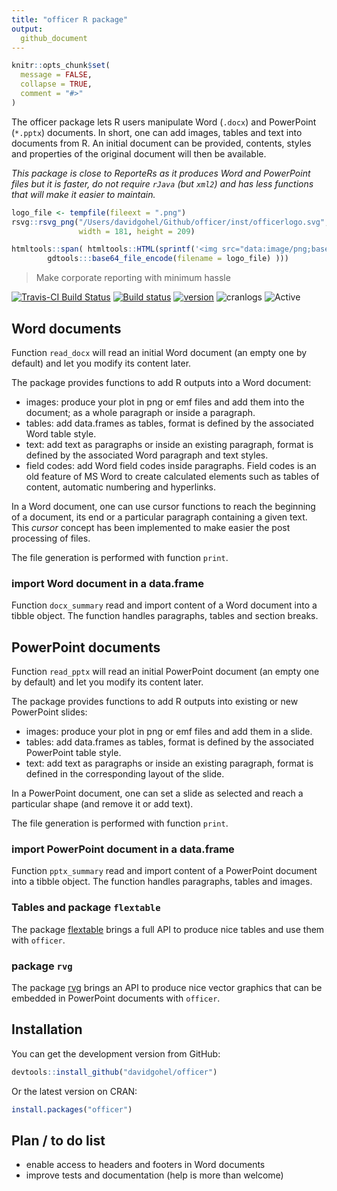 ```yaml
---
title: "officer R package"
output:
  github_document
---
```


<!-- README.md is generated from README.Rmd. Please edit that file -->

```r
knitr::opts_chunk$set(
  message = FALSE,
  collapse = TRUE,
  comment = "#>"
)
```

The officer package lets R users manipulate Word (`.docx`) and PowerPoint (`*.pptx`) documents. In short, one can add images, tables and text into documents from R. An initial document can be provided, contents, styles and properties of the original document will then be available.

*This package is close to ReporteRs as it produces Word and PowerPoint files but it is faster, do not require `rJava` (but `xml2`) and has less functions that will make it easier to maintain.*

```r
logo_file <- tempfile(fileext = ".png")
rsvg::rsvg_png("/Users/davidgohel/Github/officer/inst/officerlogo.svg", file = logo_file, 
               width = 181, height = 209)

htmltools::span( htmltools::HTML(sprintf('<img src="data:image/png;base64,%s"/>',
        gdtools:::base64_file_encode(filename = logo_file) )))
```

> Make corporate reporting with minimum hassle

[![Travis-CI Build Status](https://travis-ci.org/davidgohel/officer.svg?branch=master)](https://travis-ci.org/davidgohel/officer)
[![Build status](https://ci.appveyor.com/api/projects/status/github/davidgohel/officer?branch=master)](https://ci.appveyor.com/project/davidgohel/officer/branch/master)
[![version](http://www.r-pkg.org/badges/version/officer)](https://CRAN.R-project.org/package=officer)
![cranlogs](http://cranlogs.r-pkg.org./badges/officer)
![Active](http://www.repostatus.org/badges/latest/active.svg)


## Word documents

Function `read_docx` will read an initial Word document (an empty one by default) and let you modify its content later. 

The package provides functions to add R outputs into a Word document:

* images: produce your plot in png or emf files and add them into the document; as a whole paragraph or inside a paragraph.
* tables: add data.frames as tables, format is defined by the associated Word table style.
* text: add text as paragraphs or inside an existing paragraph, format is defined by the associated Word paragraph and text styles.
* field codes: add Word field codes inside paragraphs. Field codes is an old feature of MS 
Word to create calculated elements such as tables of content, automatic numbering and hyperlinks.

In a Word document, one can use cursor functions to reach the beginning of a document, its end or a particular paragraph containing a given text. This *cursor* concept has been implemented to make easier the post processing of files. 

The file generation is performed with function `print`.

### import Word document in a data.frame

Function `docx_summary` read and import content of a Word document into 
a tibble object. The function handles paragraphs, tables and section breaks. 

## PowerPoint documents


Function `read_pptx` will read an initial PowerPoint document (an empty one by default) and let you modify its content later. 

The package provides functions to add R outputs into existing or new PowerPoint slides:

* images: produce your plot in png or emf files and add them in a slide.
* tables: add data.frames as tables, format is defined by the associated PowerPoint table style.
* text: add text as paragraphs or inside an existing paragraph, format is defined in the corresponding layout of the slide.

In a PowerPoint document, one can set a slide as selected and reach a particular shape (and remove it or add text). 

The file generation is performed with function `print`.

### import PowerPoint document in a data.frame

Function `pptx_summary` read and import content of a PowerPoint document into 
a tibble object. The function handles paragraphs, tables and images. 

### Tables and package `flextable`

The package [flextable](https://github.com/davidgohel/flextable) brings a full API to produce nice tables and use them with `officer`.

### package `rvg`

The package [rvg](https://github.com/davidgohel/rvg) brings an API to produce nice vector graphics that can be embedded in PowerPoint documents with `officer`.

## Installation

You can get the development version from GitHub:

```r
devtools::install_github("davidgohel/officer")
```

Or the latest version on CRAN:

```r
install.packages("officer")
```

## Plan / to do list

* enable access to headers and footers in Word documents
* improve tests and documentation (help is more than welcome)

